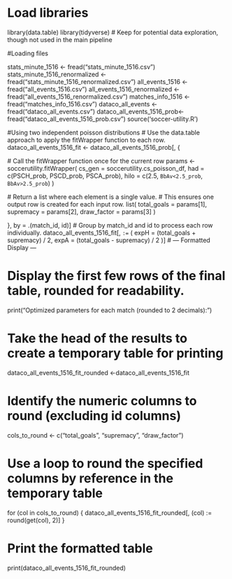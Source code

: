 # Load libraries
library(data.table)
library(tidyverse) # Keep for potential data exploration, though not used in the main pipeline

#Loading files

stats_minute_1516 <- fread("stats_minute_1516.csv")
stats_minute_1516_renormalized <- fread("stats_minute_1516_renormalized.csv")
all_events_1516 <- fread("all_events_1516.csv")
all_events_1516_renormalized <- fread("all_events_1516_renormalized.csv")
matches_info_1516 <- fread("matches_info_1516.csv")
dataco_all_events <- fread("dataco_all_events.csv")
dataco_all_events_1516_prob<- fread("dataco_all_events_1516_prob.csv")
source('soccer-utility.R')


#Using two independent poisson distributions
# Use the data.table approach to apply the fitWrapper function to each row.
dataco_all_events_1516_fit <- dataco_all_events_1516_prob[, {
  
  # Call the fitWrapper function once for the current row
  params <- soccerutility.fitWrapper(
    cs_gen = soccerutility.cs_poisson_df,
    had = c(PSCH_prob, PSCD_prob, PSCA_prob),
    hilo = c(2.5, `BbAv<2.5_prob`, `BbAv>2.5_prob`)
  )
  
  # Return a list where each element is a single value.
  # This ensures one output row is created for each input row.
  list(
    total_goals = params[1],
    supremacy = params[2],
    draw_factor = params[3]
  )
  
}, by = .(match_id, id)] # Group by match_id and id to process each row individually.
dataco_all_events_1516_fit[, `:=` (
  expH = (total_goals + supremacy) / 2,
  expA = (total_goals - supremacy) / 2
)]
# --- Formatted Display ---

# Display the first few rows of the final table, rounded for readability.
print("Optimized parameters for each match (rounded to 2 decimals):")

# Take the head of the results to create a temporary table for printing
dataco_all_events_1516_fit_rounded <-dataco_all_events_1516_fit

# Identify the numeric columns to round (excluding id columns)
cols_to_round <- c("total_goals", "supremacy", "draw_factor")

# Use a loop to round the specified columns by reference in the temporary table
for (col in cols_to_round) {
  dataco_all_events_1516_fit_rounded[, (col) := round(get(col), 2)]
}

# Print the formatted table
print(dataco_all_events_1516_fit_rounded)